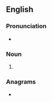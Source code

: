 {{also|Sterns}}
==English==

===Pronunciation===
* {{IPA|/ˈstɜː(ɹ)nz/|lang=en}}
{{rfap|lang=en}}

===Noun===
{{head|en|noun plural form}}

# {{plural of|stern|lang=en}}

===Anagrams===
* {{anagrams|en|Snerts|snerts}}